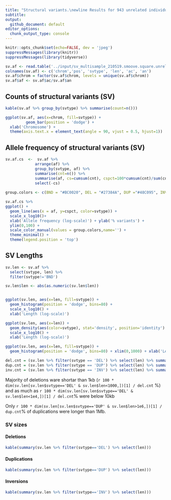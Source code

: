 ```yaml
---
title: "Structural variants.\newline Results for 943 unrelated individuals"
subtitle:
output: 
  github_document: default
editor_options: 
  chunk_output_type: console
---
```


```r
knitr::opts_chunk$set(echo=FALSE, dev = 'jpeg')
suppressMessages(library(knitr))
suppressMessages(library(tidyverse))

sv.af <- read.table('../input/sv_multisample_210519.smoove.square.unrelated.nogt.stats.tsv')
colnames(sv.af) <- c('chrom','pos', 'svtype', 'len', 'ac', 'an')
sv.af$chrom = factor(sv.af$chrom, levels = unique(sv.af$chrom))
sv.af$af <- sv.af$ac/sv.af$an

```

## Counts of structural variants (SV)

```r

kable(sv.af %>% group_by(svtype) %>% summarise(count=n()))

```


```r

ggplot(sv.af, aes(x=chrom, fill=svtype)) +
         geom_bar(position = 'dodge') +
  xlab('Chromosome') +
  theme(axis.text.x = element_text(angle = 90, vjust = 0.5, hjust=1))

```

## Allele frequency of structural variants (SV)

```r

sv.af.cs  <-  sv.af %>% 
             arrange(af) %>%
             group_by(svtype, af) %>%
             summarise(cnt=n()) %>% 
             summarise(af, cs=cumsum(cnt), cspct=100*cumsum(cnt)/sum(cnt)) %>% 
             select(-cs)
  
group.colors <- c(BND = "#BC0020", DEL = "#27384A", DUP ="#48C095", INV = "blue")

sv.af.cs %>%
ggplot() + 
  geom_line(aes(x = af, y=cspct, color=svtype)) +
  scale_x_log10()+
  xlab('Allele frequency (log-scale)') + ylab('% variants') + 
  ylim(0,100) +
  scale_color_manual(values = group.colors,name='') +
  theme_minimal() +
  theme(legend.position = 'top')

```
## SV Lengths

```r

sv.len <- sv.af %>% 
  select(svtype, len) %>% 
  filter(svtype!='BND')

sv.len$len <- abs(as.numeric(sv.len$len))


ggplot(sv.len, aes(x=len, fill=svtype)) +
  geom_histogram(position = 'dodge', bins=80) +
  scale_x_log10() + 
  xlab('Length (log-scale)')

ggplot(sv.len, aes(x=len)) +
  geom_density(aes(color=svtype), stat='density', position='identity')  +
  scale_x_log10() + 
  xlab('Length (log-scale)')

ggplot(sv.len, aes(x=len, fill=svtype)) +
  geom_histogram(position = 'dodge', bins=80) + xlim(0,1000) + xlab('Length (<=1kb)')


```


```r

del.cnt = (sv.len %>% filter(svtype == 'DEL') %>% select(len) %>% summarise(n()))
dup.cnt = (sv.len %>% filter(svtype == 'DUP') %>% select(len) %>% summarise(n()))
inv.cnt = (sv.len %>% filter(svtype == 'INV') %>% select(len) %>% summarise(n()))
```

Majority of deletions ware shortar than 1kb (`r 100 * dim(sv.len[sv.len$svtype=='DEL' & sv.len$len<1000,])[1] / del.cnt` %) and as much as `r 100 * dim(sv.len[sv.len$svtype=='DEL' & sv.len$len<1e4,])[1] / del.cnt`% were below 10kb

Only `r 100 * dim(sv.len[sv.len$svtype=='DUP' & sv.len$len>1e6,])[1] / dup.cnt`% of duplications were longer than 1Mb.


### SV sizes

#### Deletions

```r
kable(summary(sv.len %>% filter(svtype=='DEL') %>% select(len)))
```

#### Duplications

```r
kable(summary(sv.len %>% filter(svtype=='DUP') %>% select(len)))
```

#### Inversions

```r
kable(summary(sv.len %>% filter(svtype=='INV') %>% select(len)))
```





